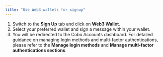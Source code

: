 ```yaml
---
title: "Use Web3 wallets for signup"
---
```

1) Switch to the **Sign Up** tab and click on **Web3 Wallet**.
2) Select your preferred wallet and sign a message within your wallet.
3) You will be redirected to the Cobo Accounts dashboard. For detailed guidance on managing login methods and multi-factor authentications, please refer to the **Manage login methods** and **Manage multi-factor authentications sections**.
